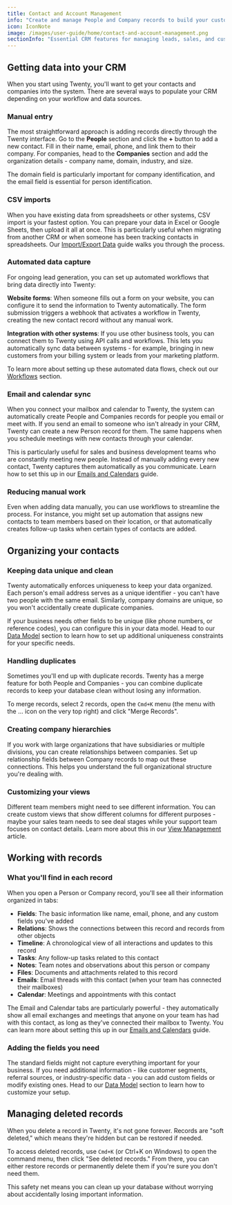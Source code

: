 ```yaml
---
title: Contact and Account Management
info: "Create and manage People and Company records to build your customer database."
icon: IconNote
image: /images/user-guide/home/contact-and-account-management.png
sectionInfo: "Essential CRM features for managing leads, sales, and customers"
---
```


## Getting data into your CRM

When you start using Twenty, you'll want to get your contacts and companies into the system. There are several ways to populate your CRM depending on your workflow and data sources.

### Manual entry

The most straightforward approach is adding records directly through the Twenty interface. Go to the **People** section and click the **+** button to add a new contact. Fill in their name, email, phone, and link them to their company. For companies, head to the **Companies** section and add the organization details - company name, domain, industry, and size.

The domain field is particularly important for company identification, and the email field is essential for person identification.

### CSV imports

When you have existing data from spreadsheets or other systems, CSV import is your fastest option. You can prepare your data in Excel or Google Sheets, then upload it all at once. This is particularly useful when migrating from another CRM or when someone has been tracking contacts in spreadsheets. Our [Import/Export Data](/user-guide/section/getting-started/import-export-data) guide walks you through the process.

### Automated data capture

For ongoing lead generation, you can set up automated workflows that bring data directly into Twenty:

**Website forms**: When someone fills out a form on your website, you can configure it to send the information to Twenty automatically. The form submission triggers a webhook that activates a workflow in Twenty, creating the new contact record without any manual work.

**Integration with other systems**: If you use other business tools, you can connect them to Twenty using API calls and workflows. This lets you automatically sync data between systems - for example, bringing in new customers from your billing system or leads from your marketing platform.

To learn more about setting up these automated data flows, check out our [Workflows](/user-guide/section/workflows) section.

### Email and calendar sync

When you connect your mailbox and calendar to Twenty, the system can automatically create People and Companies records for people you email or meet with. If you send an email to someone who isn't already in your CRM, Twenty can create a new Person record for them. The same happens when you schedule meetings with new contacts through your calendar.

This is particularly useful for sales and business development teams who are constantly meeting new people. Instead of manually adding every new contact, Twenty captures them automatically as you communicate. Learn how to set this up in our [Emails and Calendars](/user-guide/section/collaboration/emails-and-calendars) guide.

### Reducing manual work

Even when adding data manually, you can use workflows to streamline the process. For instance, you might set up automation that assigns new contacts to team members based on their location, or that automatically creates follow-up tasks when certain types of contacts are added.

## Organizing your contacts

### Keeping data unique and clean

Twenty automatically enforces uniqueness to keep your data organized. Each person's email address serves as a unique identifier - you can't have two people with the same email. Similarly, company domains are unique, so you won't accidentally create duplicate companies.

If your business needs other fields to be unique (like phone numbers, or reference codes), you can configure this in your data model. Head to our [Data Model](/user-guide/section/data-model/customize-your-data-model) section to learn how to set up additional uniqueness constraints for your specific needs.

### Handling duplicates

Sometimes you'll end up with duplicate records. Twenty has a merge feature for both People and Companies - you can combine duplicate records to keep your database clean without losing any information.

To merge records, select 2 records, open the ```Cmd+K``` menu (the menu with the ... icon on the very top right) and click "Merge Records".

### Creating company hierarchies

If you work with large organizations that have subsidiaries or multiple divisions, you can create relationships between companies. Set up relationship fields between Company records to map out these connections. This helps you understand the full organizational structure you're dealing with.

### Customizing your views

Different team members might need to see different information. You can create custom views that show different columns for different purposes - maybe your sales team needs to see deal stages while your support team focuses on contact details. Learn more about this in our [View Management](/user-guide/section/crm-essentials/view-management) article.

## Working with records

### What you'll find in each record

When you open a Person or Company record, you'll see all their information organized in tabs:

- **Fields**: The basic information like name, email, phone, and any custom fields you've added
- **Relations**: Shows the connections between this record and records from other objects
- **Timeline**: A chronological view of all interactions and updates to this record
- **Tasks**: Any follow-up tasks related to this contact
- **Notes**: Team notes and observations about this person or company
- **Files**: Documents and attachments related to this record
- **Emails**: Email threads with this contact (when your team has connected their mailboxes)
- **Calendar**: Meetings and appointments with this contact

The Email and Calendar tabs are particularly powerful - they automatically show all email exchanges and meetings that anyone on your team has had with this contact, as long as they've connected their mailbox to Twenty. You can learn more about setting this up in our [Emails and Calendars](/user-guide/section/collaboration/emails-and-calendars) guide.

### Adding the fields you need

The standard fields might not capture everything important for your business. If you need additional information - like customer segments, referral sources, or industry-specific data - you can add custom fields or modify existing ones. Head to our [Data Model](/user-guide/section/data-model/customize-your-data-model) section to learn how to customize your setup.

## Managing deleted records

When you delete a record in Twenty, it's not gone forever. Records are "soft deleted," which means they're hidden but can be restored if needed. 

To access deleted records, use ```Cmd+K``` (or Ctrl+K on Windows) to open the command menu, then click "See deleted records." From there, you can either restore records or permanently delete them if you're sure you don't need them.

This safety net means you can clean up your database without worrying about accidentally losing important information.

<ArticleEditContent></ArticleEditContent>